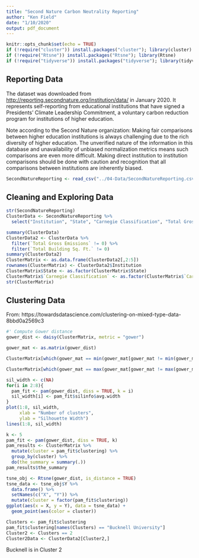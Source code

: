 ```yaml
---
title: "Second Nature Carbon Neutrality Reporting"
author: "Ken Field"
date: "1/10/2020"
output: pdf_document
---
```


```r
knitr::opts_chunk$set(echo = TRUE)
if (!require("cluster")) install.packages("cluster"); library(cluster)
if (!require("Rtsne")) install.packages("Rtsne"); library(Rtsne)
if (!require("tidyverse")) install.packages("tidyverse"); library(tidyverse)
```

## Reporting Data

The dataset was downloaded from <http://reporting.secondnature.org/institution/data/> in January 2020. It represents self-reporting from educational institutions that have signed a Presidents’ Climate Leadership Commitment, a voluntary carbon reduction program for institutions of higher education.

Note according to the Second Nature organization:
Making fair comparisons between higher education institutions is always challenging due to the rich diversity of higher education. The unverified nature of the information in this database and unavailability of unbiased normalization metrics means such comparisons are even more difficult. Making direct institution to institution comparisons should be done with caution and recognition that all comparisons between institutions are inherently biased.

```r
SecondNatureReporting <- read_csv("../04-Data/SecondNatureReporting.csv")
```

## Cleaning and Exploring Data


```r
str(SecondNatureReporting)
ClusterData <- SecondNatureReporting %>%
  select("Institution", "State", "Carnegie Classification", "Total Gross Emissions", "Total Building Sq. Ft.")
```

```r
summary(ClusterData)
ClusterData2 <- ClusterData %>%
  filter(`Total Gross Emissions` != 0) %>%
  filter(`Total Building Sq. Ft.` != 0)
summary(ClusterData2)
ClusterMatrix <- as.data.frame(ClusterData2[,2:5])
rownames(ClusterMatrix) <- ClusterData2$Institution
ClusterMatrix$State <- as.factor(ClusterMatrix$State)
ClusterMatrix$`Carnegie Classification` <- as.factor(ClusterMatrix$`Carnegie Classification`)
str(ClusterMatrix)
```

## Clustering Data

From: https://towardsdatascience.com/clustering-on-mixed-type-data-8bbd0a2569c3

```r
#' Compute Gower distance
gower_dist <- daisy(ClusterMatrix, metric = "gower")

gower_mat <- as.matrix(gower_dist)

ClusterMatrix[which(gower_mat == min(gower_mat[gower_mat != min(gower_mat)]), arr.ind = TRUE)[1, ], ]

ClusterMatrix[which(gower_mat == max(gower_mat[gower_mat != max(gower_mat)]), arr.ind = TRUE)[1, ], ]

sil_width <- c(NA)
for(i in 2:8){  
  pam_fit <- pam(gower_dist, diss = TRUE, k = i)  
  sil_width[i] <- pam_fit$silinfo$avg.width  
}
plot(1:8, sil_width,
     xlab = "Number of clusters",
     ylab = "Silhouette Width")
lines(1:8, sil_width)

k <- 5
pam_fit <- pam(gower_dist, diss = TRUE, k)
pam_results <- ClusterMatrix %>%
  mutate(cluster = pam_fit$clustering) %>%
  group_by(cluster) %>%
  do(the_summary = summary(.))
pam_results$the_summary

tsne_obj <- Rtsne(gower_dist, is_distance = TRUE)
tsne_data <- tsne_obj$Y %>%
  data.frame() %>%
  setNames(c("X", "Y")) %>%
  mutate(cluster = factor(pam_fit$clustering))
ggplot(aes(x = X, y = Y), data = tsne_data) +
  geom_point(aes(color = cluster))
```

```r
Clusters <- pam_fit$clustering
pam_fit$clustering[names(Clusters) == "Bucknell University"]
Cluster2 <- Clusters == 2
Cluster2Data <- ClusterData2[Cluster2,]
```


Bucknell is in Cluster 2
